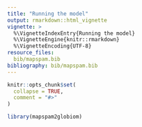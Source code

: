 ```yaml
---
title: "Running the model"
output: rmarkdown::html_vignette
vignette: >
  %\VignetteIndexEntry{Running the model}
  %\VignetteEngine{knitr::rmarkdown}
  %\VignetteEncoding{UTF-8}
resource_files:
  bib/mapspam.bib
bibliography: bib/mapspam.bib
---
```


```r
knitr::opts_chunk$set(
  collapse = TRUE,
  comment = "#>"
)
```

```r
library(mapspam2globiom)
```
